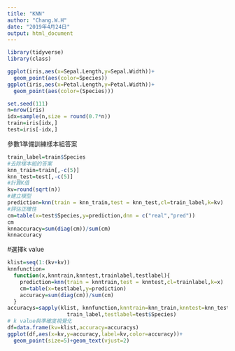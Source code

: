 ---
title: "KNN"
author: "Chang.W.H"
date: "2019年4月24日"
output: html_document
---
```{r,include=FALSE}
library(tidyverse)
library(class)
```
```{r}
ggplot(iris,aes(x=Sepal.Length,y=Sepal.Width))+
  geom_point(aes(color=Species))
ggplot(iris,aes(x=Petal.Length,y=Petal.Width))+
  geom_point(aes(color=(Species)))
```
```{r}
set.seed(111)
n=nrow(iris)
idx=sample(n,size = round(0.7*n))
train=iris[idx,]
test=iris[-idx,]
```
參數1準備訓練樣本組答案
```{r}
train_label=train$Species
#去除樣本組的答案
knn_train=train[,-c(5)]
knn_test=test[,-c(5)]
#計算K值
kv=round(sqrt(n))
#建立模型
prediction=knn(train = knn_train,test = knn_test,cl=train_label,k=kv)
#評估正確性
cm=table(x=test$Species,y=prediction,dnn = c("real","pred"))
cm
knnaccuracy=sum(diag(cm))/sum(cm)
knnaccuracy
```
#選擇k value
```{r}
klist=seq(1:(kv+kv))
knnfunction=
  function(x,knntrain,knntest,trainlabel,testlabel){
    prediction=knn(train = knntrain,test = knntest,cl=trainlabel,k=x)
    cm=table(x=testlabel,y=prediction)
    accuracy=sum(diag(cm))/sum(cm)
  }
accuracys=sapply(klist, knnfunction,knntrain=knn_train,knntest=knn_test,trainlabel=
                   train_label,testlabel=test$Species)
# k value與準確度視覺化
df=data.frame(kv=klist,accuracy=accuracys)
ggplot(df,aes(x=kv,y=accuracy,label=kv,color=accuracy))+
  geom_point(size=5)+geom_text(vjust=2)
```


